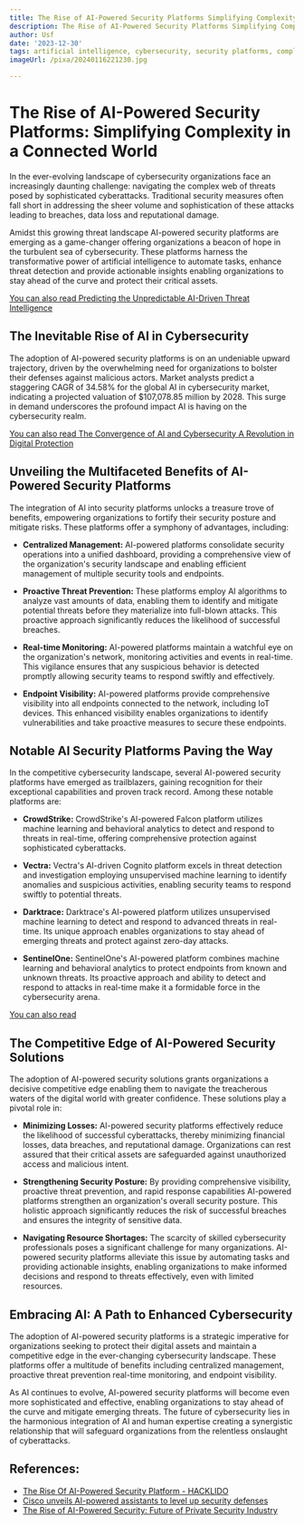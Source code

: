 ```yaml
---
title: The Rise of AI-Powered Security Platforms Simplifying Complexity
description: The Rise of AI-Powered Security Platforms Simplifying Complexity
author: Usf
date: '2023-12-30'
tags: artificial intelligence, cybersecurity, security platforms, complexity, simplification
imageUrl: /pixa/20240116221230.jpg

---
```

# The Rise of AI-Powered Security Platforms: Simplifying Complexity in a Connected World

In  the ever-evolving landscape of  cybersecurity organizations face an increasingly daunting challenge: navigating the complex web of threats posed by sophisticated cyberattacks.  Traditional security measures often fall short  in addressing the sheer volume  and sophistication of these attacks leading to breaches, data loss and reputational damage.

Amidst this growing threat landscape AI-powered security platforms are emerging as a game-changer offering organizations a beacon of hope in the turbulent sea  of cybersecurity. These  platforms  harness the transformative  power of artificial  intelligence to automate tasks, enhance threat detection and provide actionable insights enabling organizations to stay ahead of the curve and protect their critical assets.

[You can also read Predicting the  Unpredictable AI-Driven Threat Intelligence](Predicting%20the%20Unpredictable%20AI-Driven%20Threat%20Intelligence)


## The Inevitable Rise of AI in Cybersecurity

The adoption of AI-powered security platforms is on an  undeniable  upward trajectory, driven  by the overwhelming need for organizations to bolster their defenses against malicious actors. Market analysts predict a staggering CAGR of 34.58% for the global AI in cybersecurity market, indicating a projected valuation of $107,078.85 million  by 2028. This surge in demand underscores the profound impact AI is having on the cybersecurity realm.

[You can also read The Convergence  of AI and Cybersecurity A Revolution  in Digital Protection](The%20Convergence%20of%20AI%20and%20Cybersecurity%20A%20Revolution%20in%20Digital%20Protection)


## Unveiling the Multifaceted Benefits of AI-Powered Security Platforms

The integration of AI into security platforms unlocks a treasure  trove of benefits, empowering organizations to fortify  their  security  posture and mitigate risks. These platforms offer a symphony of advantages, including:

- **Centralized Management:** AI-powered platforms consolidate security operations into a unified  dashboard, providing a comprehensive view of the organization's security landscape and enabling  efficient management of multiple security  tools and endpoints.

- **Proactive Threat  Prevention:** These platforms employ AI  algorithms to analyze vast amounts of data, enabling  them to identify and mitigate  potential threats before they materialize into full-blown attacks. This proactive approach  significantly reduces the likelihood of successful breaches.

- **Real-time Monitoring:** AI-powered platforms maintain a watchful eye on the organization's network, monitoring activities and  events in real-time. This vigilance ensures that any suspicious behavior is detected promptly allowing security teams to  respond swiftly and effectively.

- **Endpoint Visibility:** AI-powered platforms provide comprehensive visibility into all  endpoints connected to  the network, including IoT devices. This enhanced visibility enables  organizations to identify vulnerabilities and take proactive measures to  secure  these endpoints.

## Notable AI Security Platforms  Paving the Way

In the competitive cybersecurity landscape, several AI-powered  security platforms have emerged as trailblazers, gaining recognition for their exceptional capabilities and proven track record. Among these  notable  platforms are:

- **CrowdStrike:** CrowdStrike's AI-powered Falcon platform utilizes machine  learning and behavioral analytics to detect and respond to threats in real-time, offering comprehensive protection against sophisticated cyberattacks.

- **Vectra:**  Vectra's AI-driven Cognito platform excels in threat detection and investigation employing unsupervised machine learning to identify anomalies and suspicious activities, enabling security teams to respond swiftly to potential threats.

- **Darktrace:**  Darktrace's AI-powered platform utilizes unsupervised machine learning  to detect and respond to advanced threats in real-time.  Its unique approach enables organizations to stay ahead of emerging threats  and protect against zero-day attacks.

-  **SentinelOne:** SentinelOne's AI-powered platform combines machine  learning and behavioral analytics to protect  endpoints from known  and unknown threats. Its proactive  approach and ability to detect and respond to  attacks in  real-time  make  it a formidable force in  the cybersecurity arena.


[You can also read ]()


## The Competitive Edge of AI-Powered Security Solutions

The adoption of AI-powered security solutions grants organizations a decisive competitive edge enabling them to navigate the treacherous waters of the digital world with greater confidence. These  solutions play a pivotal role in:

- **Minimizing  Losses:** AI-powered security platforms effectively  reduce the likelihood of successful cyberattacks, thereby minimizing financial losses, data breaches, and reputational damage. Organizations can rest assured that their critical  assets are safeguarded  against unauthorized access and  malicious intent.

- **Strengthening Security Posture:** By providing comprehensive visibility, proactive threat prevention, and rapid response capabilities  AI-powered platforms strengthen an organization's overall security posture. This holistic approach significantly reduces  the risk of successful breaches and ensures the integrity of  sensitive  data.

- **Navigating  Resource Shortages:** The scarcity of skilled  cybersecurity professionals poses a significant challenge for many  organizations. AI-powered security platforms alleviate this issue by automating tasks and providing actionable insights, enabling organizations to make informed decisions and respond to threats effectively, even with limited resources.

##  Embracing AI: A Path  to Enhanced Cybersecurity

The adoption of AI-powered security platforms is  a strategic imperative for  organizations seeking to  protect their digital assets and maintain a competitive edge in the ever-changing  cybersecurity landscape. These platforms offer a multitude of benefits including  centralized management, proactive threat prevention real-time monitoring, and endpoint visibility.

As AI continues to  evolve, AI-powered security platforms will become even more sophisticated and effective, enabling organizations to stay ahead of the curve and mitigate emerging threats. The  future of cybersecurity lies in  the harmonious integration of AI and human expertise creating a synergistic relationship that  will safeguard  organizations from the relentless onslaught of cyberattacks.

## References:
- [The Rise Of AI-Powered Security Platform - HACKLIDO](https://hacklido.com/blog/702-the-rise-of-ai-powered-security-platform)
- [Cisco unveils AI-powered assistants to level up security defenses](https://www.csoonline.com/article/1251317/cisco-unveils-ai-powered-assistants-to-level-up-security-defenses.html)
- [The Rise of AI-Powered Security: Future of Private Security Industry](https://www.linkedin.com/pulse/rise-ai-powered-security-future-private-industry)
